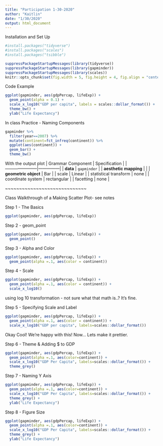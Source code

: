 ```yaml
---
title: "Participation 1-30-2020"
author: "Kaitlin"
date: "1/30/2020"
output: html_document
---
```


Installation and Set Up

```r
#install.packages("tidyverse")
#install.packages("scales")
#install.packages("tsibble")

suppressPackageStartupMessages(library(tidyverse))
suppressPackageStartupMessages(library(gapminder))
suppressPackageStartupMessages(library(scales))
knitr::opts_chunk$set(fig.width = 5, fig.height = 4, fig.align = "center")
```

Code Example

```r
ggplot(gapminder, aes(gdpPercap, lifeExp)) +
  geom_point(alpha = 0.1) +
  scale_x_log10("GDP per capita", labels = scales::dollar_format()) +
  theme_bw() +
  ylab("Life Expectancy")
```


In class Practice - Naming Components

```r
gapminder %>% 
  filter(year==2007) %>% 
  mutate(continent=fct_infreq(continent)) %>% 
  ggplot(aes(continent)) +
  geom_bar() +
  theme_bw()
```

With the output plot
| Grammar Component     | Specification |
|-----------------------|---------------|
| __data__              | `gapminder`  |
| __aesthetic mapping__ |              |
| __geometric object__  | Bar          |
| scale                 | Linear       |
| statistical transform | none         |
| coordinate system     | rectangular  |
| facetting             | none         |

~~~~~~~~~~~~~~~~~~~~~~~~~~~~~

Class Walkthrough of a Making Scatter Plot- see notes

Step 1 - The Basics

```r
ggplot(gapminder, aes(gdpPercap, lifeExp))
```

Step 2 - geom_point

```r
ggplot(gapminder, aes(gdpPercap, lifeExp)) +
  geom_point()
```

Step 3 - Alpha and Color

```r
ggplot(gapminder, aes(gdpPercap, lifeExp)) +
  geom_point(alpha =.1, aes(color = continent))

```

Step 4 - Scale 

```r
ggplot(gapminder, aes(gdpPercap, lifeExp)) +
  geom_point(alpha =.1, aes(color = continent)) +
  scale_x_log10()
```

using log 10 transformation - not sure what that math is..? It's fine.

Step 5 - Specifying Scale and Label

```r
ggplot(gapminder, aes(gdpPercap, lifeExp)) +
  geom_point(alpha =.1, aes(color = continent)) +
  scale_x_log10("GDP per capita", labels=scales::dollar_format())
```
  

Okay Cool! We're happy with this! Now... Lets make it prettier.

Step 6 - Theme & Adding $ to GDP
```r
ggplot(gapminder, aes(gdpPercap, lifeExp)) +
  geom_point(alpha =.1, aes(color=continent)) +
  scale_x_log10("GDP Per Capita", labels=scales::dollar_format()) +
  theme_grey()
```

Step 7 - Naming Y Axis

```r
ggplot(gapminder, aes(gdpPercap, lifeExp)) +
  geom_point(alpha =.1, aes(color=continent)) +
  scale_x_log10("GDP Per Capita", labels=scales::dollar_format()) +
  theme_grey() +
  ylab("Life Expectancy")
```


Step 8 - Figure Size
```r
ggplot(gapminder, aes(gdpPercap, lifeExp)) +
  geom_point(alpha =.1, aes(color=continent)) +
  scale_x_log10("GDP Per Capita", labels=scales::dollar_format()) +
  theme_grey() +
  ylab("Life Expectancy")
```

